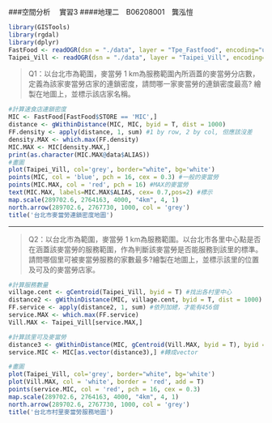 ###空間分析　 實習3
####地理二　B06208001　龔泓愷

```r
library(GISTools)
library(rgdal)
library(dplyr)
FastFood <- readOGR(dsn = "./data", layer = "Tpe_Fastfood", encoding="utf8")
Taipei_Vill <- readOGR(dsn = "./data", layer = "Taipei_Vill", encoding="utf8")
```


> Q1：以台北市為範圍，麥當勞 1 km為服務範圍內所涵蓋的麥當勞分店數，定義為該家麥當勞店家的連鎖密度，請問哪一家麥當勞的連鎖密度最高? 繪製在地圖上，並標示該店家名稱。

```r
#計算速食店連鎖密度
MIC <- FastFood[FastFood$STORE == 'MIC',]
distance <- gWithinDistance(MIC, MIC, byid = T, dist = 1000)
FF.density <- apply(distance, 1, sum) #1 by row, 2 by col, 但應該沒差
density.MAX <- which.max(FF.density)
MIC.MAX <- MIC[density.MAX,]
print(as.character(MIC.MAX@data$ALIAS))
#畫圖
plot(Taipei_Vill, col='grey', border="white", bg='white')
points(MIC, col = 'blue', pch = 16, cex = 0.3) #一般的麥當勞
points(MIC.MAX, col = 'red', pch = 16) #MAX的麥當勞
text(MIC.MAX, labels=MIC.MAX$ALIAS, cex= 0.7,pos=2) #標示
map.scale(289702.6, 2764163, 4000, "4km", 4, 1) 
north.arrow(289702.6, 2767730, 1000, col = 'grey')
title('台北市麥當勞連鎖密度地圖')
```

***

> Q2：以台北市為範圍，麥當勞 1 km為服務範圍。以台北市各里中心點是否在涵蓋該麥當勞的服務範圍，作為判斷該麥當勞是否能服務到該里的標準。請問哪個里可被麥當勞服務的家數最多?繪製在地圖上，並標示該里的位置及可及的麥當勞店家。

```r
#計算服務數量
village.cent <- gCentroid(Taipei_Vill, byid = T) #找出各村里中心
distance2 <- gWithinDistance(MIC, village.cent, byid = T, dist = 1000)
FF.service <- apply(distance2, 1, sum) #依列加總，才能有456個
service.MAX <- which.max(FF.service)
Vill.MAX <- Taipei_Vill[service.MAX,]

#計算該里可及麥當勞
distance3 <- gWithinDistance(MIC, gCentroid(Vill.MAX, byid = T), byid = T, dist = 1000) #行列沒差，反正都能轉成vector
service.MIC <- MIC[as.vector(distance3),] #轉成vector

#畫圖
plot(Taipei_Vill, col='grey', border="white", bg='white')
plot(Vill.MAX, col = 'white', border = 'red', add = T)
points(service.MIC, col = 'red', pch = 16, cex = 0.3)
map.scale(289702.6, 2764163, 4000, "4km", 4, 1) 
north.arrow(289702.6, 2767730, 1000, col = 'grey')
title('台北市村里麥當勞服務地圖')
```

